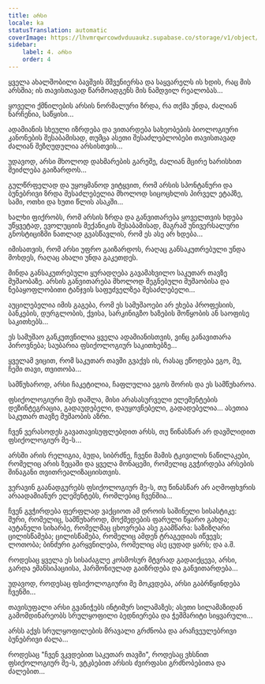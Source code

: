 ```yaml
---
title: არსი
locale: ka
statusTranslation: automatic
coverImage: https://lhvmrqwrcowdvduuaukz.supabase.co/storage/v1/object/public/strapi-uploads/small_cover-tratado-de-psicologia-revolucionaria.webp-5e15e1cec4e0ebebcde5d7fc7565d8fd.webp
sidebar:
    label: 4. არსი
    order: 4
---
```

ყველა ახალშობილი ბავშვის მშვენიერსა და საყვარელს ის ხდის, რაც მის არსშია; ის თავისთავად წარმოადგენს მის ნამდვილ რეალობას...

ყოველი ქმნილების არსის ნორმალური ზრდა, რა თქმა უნდა, ძალიან ნარჩენია, საწყისი...

ადამიანის სხეული იზრდება და ვითარდება სახეობების ბიოლოგიური კანონების შესაბამისად, თუმცა ასეთი შესაძლებლობები თავისთავად ძალიან შეზღუდულია არსისთვის...

უდავოდ, არსი მხოლოდ დახმარების გარეშე, ძალიან მცირე ხარისხით შეიძლება გაიზარდოს...

გულწრფელად და უყოყმანოდ ვიტყვით, რომ არსის სპონტანური და ბუნებრივი ზრდა შესაძლებელია მხოლოდ სიცოცხლის პირველ ეტაპზე, სამი, ოთხი და ხუთი წლის ასაკში...

ხალხი ფიქრობს, რომ არსის ზრდა და განვითარება ყოველთვის ხდება უწყვეტად, ევოლუციის მექანიკის შესაბამისად, მაგრამ უნივერსალური გნოსტიციზმი ნათლად გვასწავლის, რომ ეს ასე არ ხდება...

იმისათვის, რომ არსი უფრო გაიზარდოს, რაღაც განსაკუთრებული უნდა მოხდეს, რაღაც ახალი უნდა გაკეთდეს.

მინდა განსაკუთრებული ყურადღება გავამახვილო საკუთარ თავზე მუშაობაზე. არსის განვითარება მხოლოდ შეგნებული მუშაობისა და ნებაყოფლობითი ტანჯვის საფუძველზეა შესაძლებელი...

აუცილებელია იმის გაგება, რომ ეს სამუშაოები არ ეხება პროფესიის, ბანკების, დურგლობის, ქვისა, სარკინიგზო ხაზების მოწყობის ან საოფისე საკითხებს...

ეს სამუშაო განკუთვნილია ყველა ადამიანისთვის, ვინც განავითარა პიროვნება; საუბარია ფსიქოლოგიურ საკითხებზე...

ყველამ ვიცით, რომ საკუთარ თავში გვაქვს ის, რასაც ეწოდება ეგო, მე, ჩემი თავი, თვითობა...

სამწუხაროდ, არსი ჩაკეტილია, ჩაფლულია ეგოს შორის და ეს სამწუხაროა.

ფსიქოლოგიური მეს დაშლა, მისი არასასურველი ელემენტების დეზინტეგრაცია, გადაუდებელი, დაუყოვნებელი, გადადებელია... ასეთია საკუთარ თავზე მუშაობის აზრი.

ჩვენ ვერასოდეს გავათავისუფლებდით არსს, თუ წინასწარ არ დავშლიდით ფსიქოლოგიურ მე-ს...

არსში არის რელიგია, ბუდა, სიბრძნე, ჩვენი მამის ტკივილის ნაწილაკები, რომელიც არის ზეცაში და ყველა მონაცემი, რომელიც გვჭირდება არსების შინაგანი თვითრეალიზაციისთვის.

ვერავინ გაანადგურებს ფსიქოლოგიურ მე-ს, თუ წინასწარ არ აღმოფხვრის არაადამიანურ ელემენტებს, რომლებიც ჩვენშია...

ჩვენ გვჭირდება ფერფლად ვაქციოთ ამ დროის საშინელი სისასტიკე: შური, რომელიც, სამწუხაროდ, მოქმედების ფარული წყარო გახდა; აუტანელი სიხარბე, რომელმაც ცხოვრება ასე გაამწარა: საზიზღარი ცილისწამება; ცილისწამება, რომელიც ამდენ ტრაგედიას იწვევს; ლოთობა; ბინძური გარყვნილება, რომელიც ასე ცუდად ყარს; და ა.შ.

როდესაც ყველა ეს სისაძაგლე კოსმოსურ მტვრად გადაიქცევა, არსი, გარდა ემანსიპაციისა, ჰარმონიულად გაიზრდება და განვითარდება...

უდავოდ, როდესაც ფსიქოლოგიური მე მოკვდება, არსი გაბრწყინდება ჩვენში...

თავისუფალი არსი გვანიჭებს ინტიმურ სილამაზეს; ასეთი სილამაზიდან გამომდინარეობს სრულყოფილი ბედნიერება და ჭეშმარიტი სიყვარული...

არსს აქვს სრულყოფილების მრავალი გრძნობა და არაჩვეულებრივი ბუნებრივი ძალა...

როდესაც "ჩვენ ვკვდებით საკუთარ თავში", როდესაც ვხსნით ფსიქოლოგიურ მე-ს, ვტკბებით არსის ძვირფასი გრძნობებითა და ძალებით...

